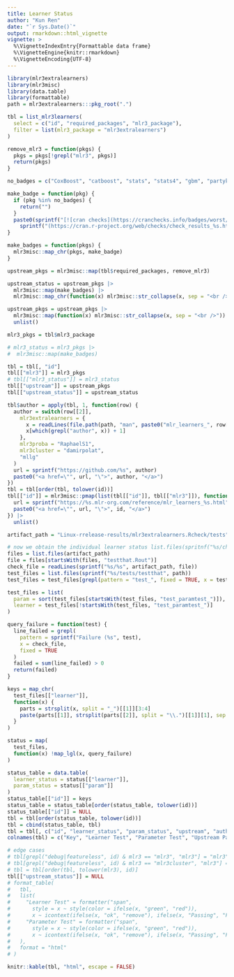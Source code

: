 ```yaml
---
title: Learner Status
author: "Kun Ren"
date: "`r Sys.Date()`"
output: rmarkdown::html_vignette
vignette: >
  %\VignetteIndexEntry{Formattable data frame}
  %\VignetteEngine{knitr::rmarkdown}
  %\VignetteEncoding{UTF-8}
---
```


```r
library(mlr3extralearners)
library(mlr3misc)
library(data.table)
library(formattable)
path = mlr3extralearners:::pkg_root(".")

tbl = list_mlr3learners(
  select = c("id", "required_packages", "mlr3_package"),
  filter = list(mlr3_package = "mlr3extralearners")
)

remove_mlr3 = function(pkgs) {
  pkgs = pkgs[!grepl("mlr3", pkgs)]
  return(pkgs)
}

no_badges = c("CoxBoost", "catboost", "stats", "stats4", "gbm", "partykit")

make_badge = function(pkg) {
  if (pkg %in% no_badges) {
    return("")
  }
  paste0(sprintf("[![cran checks](https://cranchecks.info/badges/worst/%s)]", pkg),
    sprintf("(https://cran.r-project.org/web/checks/check_results_%s.html)", pkg))
}

make_badges = function(pkgs) {
  mlr3misc::map_chr(pkgs, make_badge)
}

upstream_pkgs = mlr3misc::map(tbl$required_packages, remove_mlr3)

upstream_status = upstream_pkgs |>
  mlr3misc::map(make_badges) |>
  mlr3misc::map_chr(function(x) mlr3misc::str_collapse(x, sep = "<br />"))

upstream_pkgs = upstream_pkgs |>
  mlr3misc::map(function(x) mlr3misc::str_collapse(x, sep = "<br />")) |>
  unlist()

mlr3_pkgs = tbl$mlr3_package

# mlr3_status = mlr3_pkgs |>
#  mlr3misc::map(make_badges)

tbl = tbl[, "id"]
tbl[["mlr3"]] = mlr3_pkgs
# tbl[["mlr3_status"]] = mlr3_status
tbl[["upstream"]] = upstream_pkgs
tbl[["upstream_status"]] = upstream_status

tbl$author = apply(tbl, 1, function(row) {
  author = switch(row[[2]],
    mlr3extralearners = {
      x = readLines(file.path(path, "man", paste0("mlr_learners_", row[[1]], ".Rd")))
      x[which(grepl("author", x)) + 1]
    },
    mlr3proba = "RaphaelS1",
    mlr3cluster = "damirpolat",
    "mllg"
  )
  url = sprintf("https://github.com/%s", author)
  paste0("<a href=\"", url, "\">", author, "</a>")
})
tbl = tbl[order(tbl, tolower(id))]
tbl[["id"]] = mlr3misc::pmap(list(tbl[["id"]], tbl[["mlr3"]]), function(id, pkg) {
  url = sprintf("https://%s.mlr-org.com/reference/mlr_learners_%s.html", pkg, id)
  paste0("<a href=\"", url, "\">", id, "</a>")
}) |>
  unlist()

artifact_path = "Linux-rrelease-results/mlr3extralearners.Rcheck/tests"

# now we obtain the individual learner status list.files(spritnf("%s/check/mlr3extralearners.Rcheck/tests"))
files = list.files(artifact_path)
file = files[startsWith(files, "testthat.Rout")]
check_file = readLines(sprintf("%s/%s", artifact_path, file))
test_files = list.files(sprintf("%s/tests/testthat", path))
test_files = test_files[grepl(pattern = "test_", fixed = TRUE, x = test_files)]

test_files = list(
  param = sort(test_files[startsWith(test_files, "test_paramtest_")]),
  learner = test_files[!startsWith(test_files, "test_paramtest_")]
)

query_failure = function(test) {
  line_failed = grepl(
    pattern = sprintf("Failure (%s", test),
    x = check_file,
    fixed = TRUE
  )
  failed = sum(line_failed) > 0
  return(failed)
}

keys = map_chr(
  test_files[["learner"]],
  function(x) {
    parts = strsplit(x, split = "_")[[1]][3:4]
    paste(parts[[1]], strsplit(parts[[2]], split = "\\.")[[1]][1], sep = ".")
  }
)

status = map(
  test_files,
  function(x) !map_lgl(x, query_failure)
)

status_table = data.table(
  learner_status = status[["learner"]],
  param_status = status[["param"]]
)
status_table[["id"]] = keys
status_table = status_table[order(status_table, tolower(id))]
status_table[["id"]] = NULL
tbl = tbl[order(status_table, tolower(id))]
tbl = cbind(status_table, tbl)
tbl = tbl[, c("id", "learner_status", "param_status", "upstream", "author")]
colnames(tbl) = c("Key", "Learner Test", "Parameter Test", "Upstream Packages", "Author")

# edge cases
# tbl[grepl("debug|featureless", id) & mlr3 == "mlr3", "mlr3"] = "mlr3"
# tbl[grepl("debug|featureless", id) & mlr3 == "mlr3cluster", "mlr3"] = "mlr3cluster"
# tbl = tbl[order(tbl, tolower(mlr3), id)]
tbl[["upstream_status"]] = NULL
# format_table(
#   tbl,
#   list(
#     "Learner Test" = formatter("span",
#       style = x ~ style(color = ifelse(x, "green", "red")),
#       x ~ icontext(ifelse(x, "ok", "remove"), ifelse(x, "Passing", "Failing"))),
#     "Parameter Test" = formatter("span",
#       style = x ~ style(color = ifelse(x, "green", "red")),
#       x ~ icontext(ifelse(x, "ok", "remove"), ifelse(x, "Passing", "Failing")))
#   ),
#   format = "html"
# )

knitr::kable(tbl, "html", escape = FALSE)
```

